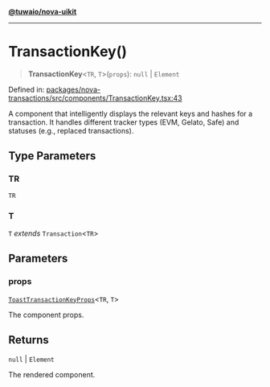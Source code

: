 [**@tuwaio/nova-uikit**](../../../README.md)

***

# TransactionKey()

> **TransactionKey**\<`TR`, `T`\>(`props`): `null` \| `Element`

Defined in: [packages/nova-transactions/src/components/TransactionKey.tsx:43](https://github.com/TuwaIO/nova-uikit/blob/3e65053a3ef978515e6fefc215ba06ba9a29842e/packages/nova-transactions/src/components/TransactionKey.tsx#L43)

A component that intelligently displays the relevant keys and hashes for a transaction.
It handles different tracker types (EVM, Gelato, Safe) and statuses (e.g., replaced transactions).

## Type Parameters

### TR

`TR`

### T

`T` *extends* `Transaction`\<`TR`\>

## Parameters

### props

[`ToastTransactionKeyProps`](../interfaces/ToastTransactionKeyProps.md)\<`TR`, `T`\>

The component props.

## Returns

`null` \| `Element`

The rendered component.
